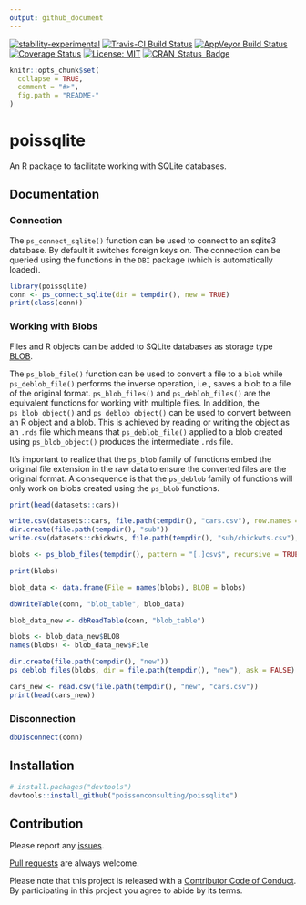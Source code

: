 ```yaml
---
output: github_document
---
```


<!-- README.md is generated from README.Rmd. Please edit that file -->

[![stability-experimental](https://img.shields.io/badge/stability-experimental-orange.svg)](https://github.com/joethorley/stability-badges#experimental)
[![Travis-CI Build Status](https://travis-ci.org/poissonconsulting/poissqlite.svg?branch=master)](https://travis-ci.org/poissonconsulting/poissqlite)
[![AppVeyor Build Status](https://ci.appveyor.com/api/projects/status/github/poissonconsulting/poissqlite?branch=master&svg=true)](https://ci.appveyor.com/project/poissonconsulting/poissqlite)
[![Coverage Status](https://img.shields.io/codecov/c/github/poissonconsulting/poissqlite/master.svg)](https://codecov.io/github/poissonconsulting/poissqlite?branch=master)
[![License: MIT](https://img.shields.io/badge/License-MIT-blue.svg)](https://opensource.org/licenses/MIT)
[![CRAN_Status_Badge](http://www.r-pkg.org/badges/version/poissqlite)](https://cran.r-project.org/package=poissqlite)

```r
knitr::opts_chunk$set(
  collapse = TRUE,
  comment = "#>",
  fig.path = "README-"
)
```

# poissqlite

An R package to facilitate working with SQLite databases.

## Documentation

### Connection

The `ps_connect_sqlite()` function can be used to connect to an sqlite3 database.
By default it switches foreign keys on.
The connection can be queried using the functions in the `DBI` package (which is automatically loaded).

```r
library(poissqlite)
conn <- ps_connect_sqlite(dir = tempdir(), new = TRUE)
print(class(conn))
```

### Working with Blobs

Files and R objects can be added to SQLite databases as storage type [BLOB](https://sqlite.org/datatype3.html).

The `ps_blob_file()` function can be used to convert a file to a `blob` while `ps_deblob_file()` performs the inverse operation, i.e., saves a blob to a file of the original format. `ps_blob_files()` and  `ps_deblob_files()` are the equivalent functions for working with multiple files.
In addition, the `ps_blob_object()` and `ps_deblob_object()` can be used to convert between an R object and a blob. This is achieved by reading or writing the object as an `.rds` file which means that `ps_deblob_file()` applied to a blob created using `ps_blob_object()` produces the intermediate `.rds` file.

It's important to realize that the `ps_blob` family of functions embed the original file extension in the raw data to ensure the converted files are the original format. A consequence is that the `ps_deblob` family of functions will only work on blobs created using the `ps_blob` functions.

```r
print(head(datasets::cars))

write.csv(datasets::cars, file.path(tempdir(), "cars.csv"), row.names = FALSE)
dir.create(file.path(tempdir(), "sub"))
write.csv(datasets::chickwts, file.path(tempdir(), "sub/chickwts.csv"), row.names = FALSE)

blobs <- ps_blob_files(tempdir(), pattern = "[.]csv$", recursive = TRUE)

print(blobs)

blob_data <- data.frame(File = names(blobs), BLOB = blobs)

dbWriteTable(conn, "blob_table", blob_data)

blob_data_new <- dbReadTable(conn, "blob_table")

blobs <- blob_data_new$BLOB
names(blobs) <- blob_data_new$File 

dir.create(file.path(tempdir(), "new"))
ps_deblob_files(blobs, dir = file.path(tempdir(), "new"), ask = FALSE)

cars_new <- read.csv(file.path(tempdir(), "new", "cars.csv")) 
print(head(cars_new))
```

### Disconnection

```r
dbDisconnect(conn)
```


## Installation

```r
# install.packages("devtools")
devtools::install_github("poissonconsulting/poissqlite")
```

## Contribution

Please report any [issues](https://github.com/poissonconsulting/poissqlite/issues).

[Pull requests](https://github.com/poissonconsulting/poissqlite/pulls) are always welcome.

Please note that this project is released with a [Contributor Code of Conduct](https://github.com/poissonconsulting/poissqlite/blob/master/CONDUCT.md). 
By participating in this project you agree to abide by its terms.
